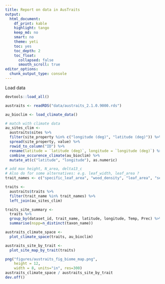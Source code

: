 ```yaml
---
title: Report on data in AusTraits
output:
  html_document:
    df_print: kable
    highlight: tango
    keep_md: no
    smart: no
    theme: yeti
    toc: yes
    toc_depth: 2
    toc_float:
      collapsed: false
      smooth_scroll: true
editor_options:
  chunk_output_type: console
---
```


Load data
```r
devtools::load_all()

austraits <- readRDS("data/austraits_2.1.0.9000.rds")

au_bioclim <- load_climate_data()

# match with climate data
au_sites_clim <-
  austraits$sites %>%
  filter(site_property %in% c("longitude (deg)", "latitude (deg)")) %>%
  spread(site_property, value) %>%
  rowid_to_column("ID") %>%
  rename(latitude = `latitude (deg)`, longitude = `longitude (deg)`) %>%
  combine_occurence_climate(au_bioclim) %>%
  mutate_at(c("latitude", "longitude"), as.numeric)

# add max height, N_area, delta13_c
# Also do for some alternatives: e.g. leaf_width, leaf_area ?
trait_names <- c("specific_leaf_area", "wood_density", "leaf_area", "seed_mass")

traits <- 
  austraits$traits %>%
  filter(trait_name %in% trait_names) %>%
  left_join(au_sites_clim) 

traits_site_summary <- 
  traits %>% 
  group_by(dataset_id, trait_name, latitude, longitude, Temp, Prec) %>% 
  summarise(nspp=n_distinct(taxon_name))

```
```r
austraits_climate_space <-
  plot_climate_space(traits, au_bioclim)

austraits_site_by_trait <-
  plot_site_map_by_trait(traits)

png("figures/austraits_fig_biome_map.png",
    height = 12,
    width = 8, units="in", res=300)
austraits_climate_space / austraits_site_by_trait
dev.off()
```
